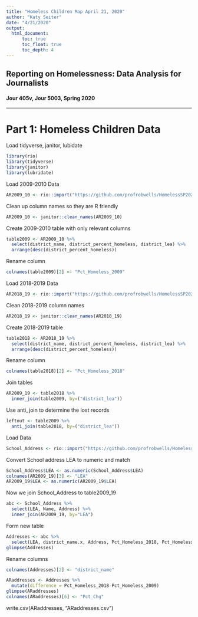 ```yaml
---
title: "Homeless Children Map April 21, 2020"
author: "Katy Seiter"
date: "4/21/2020"
output: 
  html_document:
      toc: true
      toc_float: true
      toc_depth: 4
---
```

 
## Reporting on Homelessness: Data Analysis for Journalists   

#### Jour 405v, Jour 5003, Spring 2020    

--------------------------------------------------------------------
# Part 1: Homeless Children Data
Load tidyverse, janitor, lubidate
```r

library(rio)
library(tidyverse)
library(janitor)
library(lubridate)
```
Load 2009-2010 Data
```r
AR2009_10 <- rio::import("https://github.com/profrobwells/HomelessSP2020/blob/master/Data/Homeless_Children/2009-2010-demographics-data-for-districts.xlsx?raw=true", which = "Data", skip=8)
```
Clean up column names so they are R friendly
```r
AR2009_10 <- janitor::clean_names(AR2009_10)
```
Create 2009-2010 table with only relevant columns
```r
table2009 <- AR2009_10 %>%
  select(district_name, district_percent_homeless, district_lea) %>%
  arrange(desc(district_percent_homeless))
```
Rename column
```r
colnames(table2009)[2] <- "Pct_Homeless_2009"
```
Load 2018-2019 Data
```r
AR2018_19 <- rio::import("https://github.com/profrobwells/HomelessSP2020/blob/master/Data/Homeless_Children/2018-2019-demographic-data-for-districts.xlsx?raw=true", which = "Data", skip=8)
```
Clean 2018-2019 column names
```r
AR2018_19 <- janitor::clean_names(AR2018_19)
```
Create 2018-2019 table
```r
table2018 <- AR2018_19 %>%
  select(district_name, district_percent_homeless, district_lea) %>%
  arrange(desc(district_percent_homeless))
```
Rename column
```r
colnames(table2018)[2] <- "Pct_Homeless_2018"
```
Join tables
```r
AR2009_19 <- table2018 %>% 
  inner_join(table2009, by=("district_lea"))
```
Use anti_join to determine the lost records
```r
leftout <- table2009 %>% 
  anti_join(table2018, by=("district_lea"))
```
Load Data
```r
School_Address <- rio::import("https://github.com/profrobwells/HomelessSP2020/blob/master/Data/SDI%20Districts%20Printed-02-26-2020-11_38_05.xlsx?raw=true", skip =1)
```
Convert School address LEA to numeric and match
```r
School_Address$LEA <- as.numeric(School_Address$LEA)
colnames(AR2009_19)[3] <- "LEA"
AR2009_19$LEA <- as.numeric(AR2009_19$LEA)
```
Now we join School_Address to table2009_19
```r
abc <- School_Address %>% 
  select(LEA, Name, Address) %>% 
  inner_join(AR2009_19, by="LEA")
```
Form new table
```r
Addresses <- abc %>%
  select(LEA, district_name.x, Address, Pct_Homeless_2018, Pct_Homeless_2009)
glimpse(Addresses)
```

Rename columns
```r
colnames(Addresses)[2] <- "district_name"
```

```r
ARaddresses <- Addresses %>% 
  mutate(difference = Pct_Homeless_2018-Pct_Homeless_2009)
glimpse(ARaddresses)
colnames(ARaddresses)[6] <- "Pct_Chg"
```

write.csv(ARaddresses, "ARaddresses.csv")